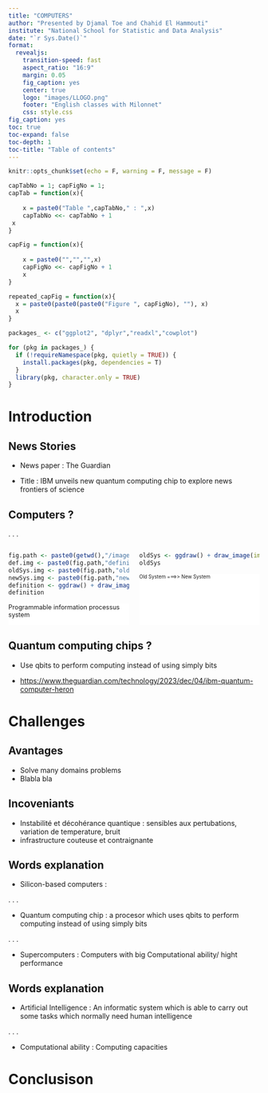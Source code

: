 ```yaml
---
title: "COMPUTERS"
author: "Presented by Djamal Toe and Chahid El Hammouti"
institute: "National School for Statistic and Data Analysis"
date: "`r Sys.Date()`"
format:
  revealjs:
    transition-speed: fast
    aspect_ratio: "16:9"
    margin: 0.05
    fig_caption: yes
    center: true
    logo: "images/LLOGO.png"
    footer: "English classes with Milonnet"
    css: style.css
fig_caption: yes
toc: true
toc-expand: false
toc-depth: 1
toc-title: "Table of contents"
---
```


```r
knitr::opts_chunk$set(echo = F, warning = F, message = F)
```

```r
capTabNo = 1; capFigNo = 1;
capTab = function(x){
 
    x = paste0("Table ",capTabNo," : ",x)
    capTabNo <<- capTabNo + 1
 x
}

capFig = function(x){
 
    x = paste0("","","",x)
    capFigNo <<- capFigNo + 1
    x
}

repeated_capFig = function(x){
  x = paste0(paste0(paste0("Figure ", capFigNo), ""), x)
  x
}
```

```r
packages_ <- c("ggplot2", "dplyr","readxl","cowplot")

for (pkg in packages_) {
  if (!requireNamespace(pkg, quietly = TRUE)) {
    install.packages(pkg, dependencies = T)
  }
  library(pkg, character.only = TRUE)
}
```

# Introduction

## News Stories

::: {.fragment .highlight-red}
- News paper : The Guardian
:::

::: {.fragment .highlight-blue}
- Title : IBM unveils new quantum computing chip to explore news frontiers of science
:::

## Computers ?

. . .

:::: {.columns}


::: {.column width="48%"}
```r
fig.path <- paste0(getwd(),"/images/")
def.img <- paste0(fig.path,"definition.jpg")
oldSys.img <- paste0(fig.path,"old_system.jpg")
newSys.img <- paste0(fig.path,"new_system.jpg")
definition <- ggdraw() + draw_image(image = def.img)
definition
```

::: {.fragment .highlight-blue}
::: {data-id="def" style="background: #fff; width: 100%; height: 100%; font-size: 0.9em;"}
Programmable information processus system
:::
:::

:::

::: {.column width="48%"}

::::{.rows}

:::{.row heigth="40%"}
```r
oldSys <- ggdraw() + draw_image(image = oldSys.img)
oldSys
```
:::

:::{.row heigth="10%"}
::: {.fragment .highlight-blue}
::: {data-id="evolution" style="background: #fff; width: 100%; height: 100%; font-size: 0.7em;"}
Old System ===>> New System
:::
:::
:::

:::{.row heigth="40%"}
```r
newSys <- ggdraw() + draw_image(image = newSys.img)
newSys
```
:::



::::
:::

::::

## Quantum computing chips ?

::: {.fragment .highlight-blue}
* Use qbits to perform computing instead of using simply bits
:::

* <https://www.theguardian.com/technology/2023/dec/04/ibm-quantum-computer-heron>

# Challenges

## Avantages 

-   Solve many domains problems
-   Blabla bla

## Incoveniants

-   Instabilité et décohérance quantique : sensibles aux pertubations, variation de temperature, bruit
-   infrastructure couteuse et contraignante

## Words explanation

* Silicon-based computers : 

. . .

* Quantum computing chip : a procesor which uses qbits to perform computing instead of using simply bits

. . .

* Supercomputers : Computers with big Computational ability/ hight performance

## Words explanation

* Artificial Intelligence : An informatic system which is able to carry out some tasks which normally need human intelligence

. . .

* Computational ability : Computing capacities

# Conclusison
